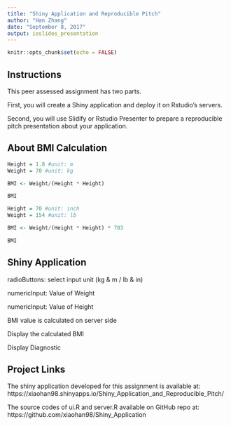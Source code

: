 ```yaml
---
title: "Shiny Application and Reproducible Pitch"
author: "Han Zhang"
date: "September 8, 2017"
output: ioslides_presentation
---
```


```r
knitr::opts_chunk$set(echo = FALSE)
```

## Instructions

This peer assessed assignment has two parts. 

First, you will create a Shiny application and deploy it on Rstudio's servers. 

Second, you will use Slidify or Rstudio Presenter to prepare a reproducible pitch presentation about your application.



## About BMI Calculation

```r
Height = 1.8 #unit: m
Weight = 70 #unit: kg

BMI <- Weight/(Height * Height)

BMI
```

```r
Height = 70 #unit: inch
Weight = 154 #unit: lb

BMI <- Weight/(Height * Height) * 703

BMI
```

## Shiny Application

radioButtons: select input unit (kg & m / lb & in)

numericInput: Value of Weight

numericInput: Value of Height

BMI value is calculated on server side

Display the calculated BMI 

Display Diagnostic



## Project Links

The shiny application developed for this assignment is available at: https://xiaohan98.shinyapps.io/Shiny_Application_and_Reproducible_Pitch/

The source codes of ui.R and server.R available on GitHub repo at: https://github.com/xiaohan98/Shiny_Application

